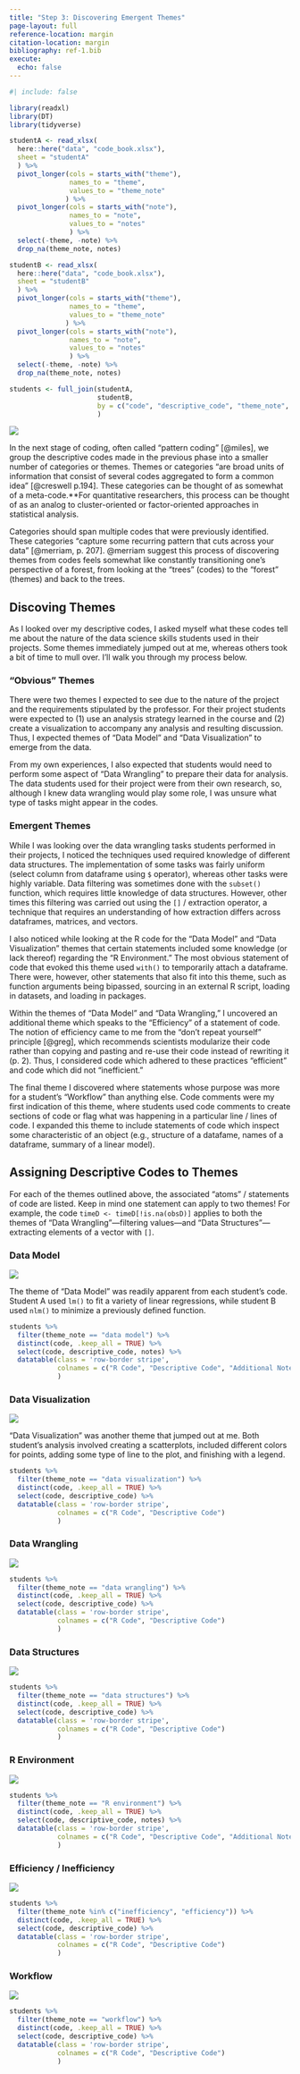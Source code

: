 ```yaml
---
title: "Step 3: Discovering Emergent Themes"
page-layout: full
reference-location: margin
citation-location: margin
bibliography: ref-1.bib
execute: 
  echo: false
---
```


```r
#| include: false

library(readxl)
library(DT)
library(tidyverse)

studentA <- read_xlsx(
  here::here("data", "code_book.xlsx"), 
  sheet = "studentA"
  ) %>% 
  pivot_longer(cols = starts_with("theme"),
               names_to = "theme", 
               values_to = "theme_note"
              ) %>% 
  pivot_longer(cols = starts_with("note"), 
               names_to = "note", 
               values_to = "notes"
               ) %>% 
  select(-theme, -note) %>% 
  drop_na(theme_note, notes)

studentB <- read_xlsx(
  here::here("data", "code_book.xlsx"), 
  sheet = "studentB"
  ) %>% 
  pivot_longer(cols = starts_with("theme"),
               names_to = "theme", 
               values_to = "theme_note"
              ) %>% 
  pivot_longer(cols = starts_with("note"), 
               names_to = "note", 
               values_to = "notes"
               ) %>% 
  select(-theme, -note) %>% 
  drop_na(theme_note, notes)

students <- full_join(studentA, 
                      studentB, 
                      by = c("code", "descriptive_code", "theme_note", "notes")
                      )
```

![](images/forest.png){fig-align=center}

In the next stage of coding, often called “pattern coding” [@miles], we group
the descriptive codes made in the previous phase into a smaller number of
categories or themes. Themes or categories "are broad units of information that
consist of several codes aggregated to form a common idea" [@creswell p.194].
These categories can be thought of as somewhat of a meta-code.*[*For 
quantitative researchers, this process can be thought of as an analog to
cluster-oriented or factor-oriented approaches in statistical analysis.]{.aside}

Categories should span multiple codes that were previously identified. These
categories "capture some recurring pattern that cuts across your data" 
[@merriam, p. 207]. @merriam suggest this process of discovering themes from
codes feels somewhat like constantly transitioning one’s perspective of a
forest, from looking at the “trees” (codes) to the “forest” (themes) and back to
the trees.

## Discoving Themes

As I looked over my descriptive codes, I asked myself what these codes tell me
about the nature of the data science skills students used in their projects.
Some themes immediately jumped out at me, whereas others took a bit of time to
mull over. I'll walk you through my process below.

### "Obvious" Themes

There were two themes I expected to see due to the nature of the project and 
the requirements stipulated by the professor. For their project students were
expected to (1) use an analysis strategy learned in the course and (2) create a
visualization to accompany any analysis and resulting discussion. Thus, I 
expected themes of "Data Model" and "Data Visualization" to emerge from the 
data. 

From my own experiences, I also expected that students would need to perform
some aspect of "Data Wrangling" to prepare their data for analysis. The data
students used for their project were from their own research, so, although I 
knew data wrangling would play some role, I was unsure what type of tasks might
appear in the codes.

### Emergent Themes

While I was looking over the data wrangling tasks students performed in their
projects, I noticed the techniques used required knowledge of different data
structures. The implementation of some tasks was fairly uniform (select column
from dataframe using `$` operator), whereas other tasks were highly variable. 
Data filtering was sometimes done with the `subset()` function, which requires
little knowledge of data structures. However, other times this filtering was
carried out using the `[]` / extraction operator, a technique that requires an
understanding of how extraction differs across dataframes, matrices, and
vectors.  

I also noticed while looking at the R code for the "Data Model" and "Data
Visualization" themes that certain statements included some knowledge (or lack
thereof) regarding the "R Environment." The most obvious statement of code that
evoked this theme used `with()` to temporarily attach a dataframe. There were,
however, other statements that also fit into this theme, such as function
arguments being bipassed, sourcing in an external R script, loading in datasets,
and loading in packages. 

Within the themes of "Data Model" and "Data Wrangling," I uncovered an
additional theme which speaks to the "Efficiency" of a statement of code. The 
notion of efficiency came to me from the "don't repeat yourself" principle 
[@greg], which recommends scientists modularize their code rather than
copying and pasting and re-use their code instead of rewriting it (p. 2). Thus,
I considered code which adhered to these practices "efficient" and code which
did not "inefficient." 

<!-- Add best practices to bib file! -->

The final theme I discovered where statements whose purpose was more for a 
student's "Workflow" than anything else. Code comments were my first indication
of this theme, where students used code comments to create sections of code or
flag what was happening in a particular line / lines of code. I expanded this 
theme to include statements of code which inspect some characteristic of an
object (e.g., structure of a datafame, names of a dataframe, summary of a linear
model). 


## Assigning Descriptive Codes to Themes

<!-- Make notes for every statement indicating what aspect of the code was assigned to -->
<!-- the theme.  -->

For each of the themes outlined above, the associated "atoms" / statements of
code are listed. Keep in mind one statement can apply to two themes! For 
example, the code `timeD <- timeD[!is.na(obsD)]` applies to both the themes of
"Data Wrangling"---filtering values---and "Data Structures"---extracting
elements of a vector with `[]`. 

### Data Model 

::: {.column-margin}
![](images/data-model.png)
:::

The theme of "Data Model" was readily apparent from each student's code. Student
A used `lm()` to fit a variety of linear regressions, while student B used
`nlm()` to minimize a previously defined function. 

```r
students %>% 
  filter(theme_note == "data model") %>%
  distinct(code, .keep_all = TRUE) %>% 
  select(code, descriptive_code, notes) %>% 
  datatable(class = 'row-border stripe', 
            colnames = c("R Code", "Descriptive Code", "Additional Notes")
            )
```

### Data Visualization

::: {.column-margin}
![](images/visualization.png)
:::

"Data Visualization" was another theme that jumped out at me. Both student's
analysis involved creating a scatterplots, included different colors for points,
adding some type of line to the plot, and finishing with a legend. 

```r
students %>% 
  filter(theme_note == "data visualization") %>%
  distinct(code, .keep_all = TRUE) %>% 
  select(code, descriptive_code) %>% 
  datatable(class = 'row-border stripe', 
            colnames = c("R Code", "Descriptive Code")
            )
```

### Data Wrangling

::: {.column-margin}
![](images/wrangle.png)
:::

```r
students %>% 
  filter(theme_note == "data wrangling") %>%
  distinct(code, .keep_all = TRUE) %>% 
  select(code, descriptive_code) %>% 
  datatable(class = 'row-border stripe', 
            colnames = c("R Code", "Descriptive Code")
            )
```

### Data Structures

::: {.column-margin}
![](images/structures.png)
:::
    
```r
students %>% 
  filter(theme_note == "data structures") %>%
  distinct(code, .keep_all = TRUE) %>% 
  select(code, descriptive_code) %>% 
  datatable(class = 'row-border stripe', 
            colnames = c("R Code", "Descriptive Code")
            )
```

### R Environment 

::: {.column-margin}
![](images/environment.png)
:::

```r
students %>% 
  filter(theme_note == "R environment") %>%
  distinct(code, .keep_all = TRUE) %>% 
  select(code, descriptive_code, notes) %>% 
  datatable(class = 'row-border stripe', 
            colnames = c("R Code", "Descriptive Code", "Additional Notes")
            )
```

### Efficiency / Inefficiency

::: {.column-margin}
![](images/efficient.png)
:::

```r
students %>% 
  filter(theme_note %in% c("inefficiency", "efficiency")) %>%
  distinct(code, .keep_all = TRUE) %>% 
  select(code, descriptive_code) %>% 
  datatable(class = 'row-border stripe', 
            colnames = c("R Code", "Descriptive Code")
            )
```

### Workflow

::: {.column-margin}
![](images/workflow.png)
:::

```r
students %>% 
  filter(theme_note == "workflow") %>%
  distinct(code, .keep_all = TRUE) %>% 
  select(code, descriptive_code) %>% 
  datatable(class = 'row-border stripe', 
            colnames = c("R Code", "Descriptive Code")
            )

```

